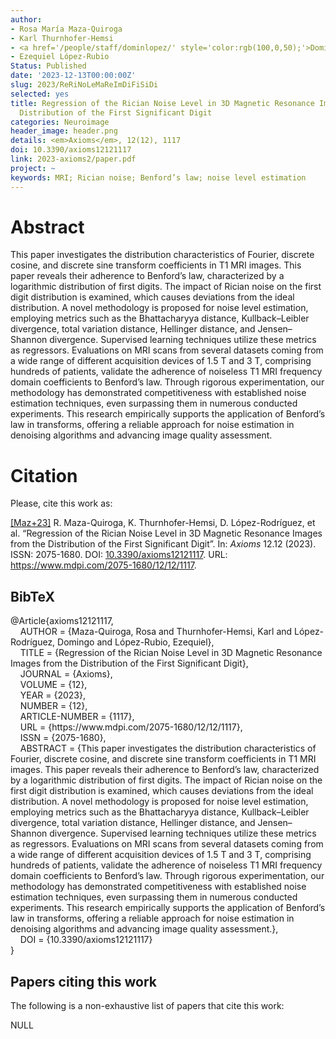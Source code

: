 ```yaml
---
author:
- Rosa María Maza-Quiroga
- Karl Thurnhofer-Hemsi
- <a href='/people/staff/dominlopez/' style='color:rgb(100,0,50);'>Domingo López Rodríguez</a>
- Ezequiel López-Rubio
Status: Published
date: '2023-12-13T00:00:00Z'
slug: 2023/ReRiNoLeMaReImDiFiSiDi
selected: yes
title: Regression of the Rician Noise Level in 3D Magnetic Resonance Images from the
  Distribution of the First Significant Digit
categories: Neuroimage
header_image: header.png
details: <em>Axioms</em>, 12(12), 1117
doi: 10.3390/axioms12121117
link: 2023-axioms2/paper.pdf
project: ~
keywords: MRI; Rician noise; Benford’s law; noise level estimation
---
```



# Abstract


This paper investigates the distribution characteristics of Fourier, discrete cosine, and discrete sine transform coefficients in T1 MRI images. This paper reveals their adherence to Benford’s law, characterized by a logarithmic distribution of first digits. The impact of Rician noise on the first digit distribution is examined, which causes deviations from the ideal distribution. A novel methodology is proposed for noise level estimation, employing metrics such as the Bhattacharyya distance, Kullback–Leibler divergence, total variation distance, Hellinger distance, and Jensen–Shannon divergence. Supervised learning techniques utilize these metrics as regressors. Evaluations on MRI scans from several datasets coming from a wide range of different acquisition devices of 1.5 T and 3 T, comprising hundreds of patients, validate the adherence of noiseless T1 MRI frequency domain coefficients to Benford’s law. Through rigorous experimentation, our methodology has demonstrated competitiveness with established noise estimation techniques, even surpassing them in numerous conducted experiments. This research empirically supports the application of Benford’s law in transforms, offering a reliable approach for noise estimation in denoising algorithms and advancing image quality assessment.












# Citation
Please, cite this work as:


<a name=bib-axioms12121117></a>[[Maz+23]](#cite-axioms12121117) R. Maza-Quiroga, K. Thurnhofer-Hemsi, D. López-Rodríguez, et al. “Regression of the Rician Noise Level in 3D Magnetic Resonance Images from the Distribution of the First Significant Digit”. In: _Axioms_ 12.12 (2023). ISSN: 2075-1680. DOI: [10.3390/axioms12121117](https://doi.org/10.3390%2Faxioms12121117). URL: [https://www.mdpi.com/2075-1680/12/12/1117](https://www.mdpi.com/2075-1680/12/12/1117).

::: {.callout-note appearance="minimal" collapse=true}

## BibTeX

@Article{axioms12121117,<br>&nbsp;&nbsp;&nbsp;&nbsp;AUTHOR = {Maza-Quiroga, Rosa and Thurnhofer-Hemsi, Karl and López-Rodríguez, Domingo and López-Rubio, Ezequiel},<br>&nbsp;&nbsp;&nbsp;&nbsp;TITLE = {Regression of the Rician Noise Level in 3D Magnetic Resonance Images from the Distribution of the First Significant Digit},<br>&nbsp;&nbsp;&nbsp;&nbsp;JOURNAL = {Axioms},<br>&nbsp;&nbsp;&nbsp;&nbsp;VOLUME = {12},<br>&nbsp;&nbsp;&nbsp;&nbsp;YEAR = {2023},<br>&nbsp;&nbsp;&nbsp;&nbsp;NUMBER = {12},<br>&nbsp;&nbsp;&nbsp;&nbsp;ARTICLE-NUMBER = {1117},<br>&nbsp;&nbsp;&nbsp;&nbsp;URL = {https://www.mdpi.com/2075-1680/12/12/1117},<br>&nbsp;&nbsp;&nbsp;&nbsp;ISSN = {2075-1680},<br>&nbsp;&nbsp;&nbsp;&nbsp;ABSTRACT = {This paper investigates the distribution characteristics of Fourier, discrete cosine, and discrete sine transform coefficients in T1 MRI images. This paper reveals their adherence to Benford&rsquo;s law, characterized by a logarithmic distribution of first digits. The impact of Rician noise on the first digit distribution is examined, which causes deviations from the ideal distribution. A novel methodology is proposed for noise level estimation, employing metrics such as the Bhattacharyya distance, Kullback&ndash;Leibler divergence, total variation distance, Hellinger distance, and Jensen&ndash;Shannon divergence. Supervised learning techniques utilize these metrics as regressors. Evaluations on MRI scans from several datasets coming from a wide range of different acquisition devices of 1.5 T and 3 T, comprising hundreds of patients, validate the adherence of noiseless T1 MRI frequency domain coefficients to Benford&rsquo;s law. Through rigorous experimentation, our methodology has demonstrated competitiveness with established noise estimation techniques, even surpassing them in numerous conducted experiments. This research empirically supports the application of Benford&rsquo;s law in transforms, offering a reliable approach for noise estimation in denoising algorithms and advancing image quality assessment.},<br>&nbsp;&nbsp;&nbsp;&nbsp;DOI = {10.3390/axioms12121117}<br>}

:::






## Papers citing this work

The following is a non-exhaustive list of papers that cite this work:


NULL


